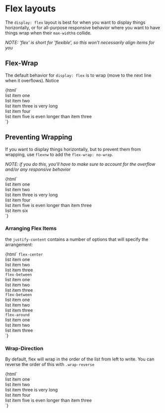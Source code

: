 
<Meta title="No Javascript|layouts/flex" />

# Flex layouts

The `display: flex` layout is best for when you want to display things horizontally, or 
  for all-purpose responsive behavior where you want to have things wrap when their `max-width`s collide.

_NOTE: 'flex' is short for 'flexible', so this won't necessarily align items for you_

## Flex-Wrap

The default behavior for `display: flex` is to wrap (move to the next line when it overflows). 
  Notice

<Preview>
  <Story name="flex-wrap">
    {html`
      <div class="flexw bordered">
        <div class="demo">list item one</div>
        <div class="demo">list item two</div>
        <div class="demo">list item three is very long</div>
        <div class="demo">list item four</div>
        <div class="demo">list item five is even longer than item three</div>
      </div>
    `}
  </Story>
</Preview>

## Preventing Wrapping

If you want to display things horizontally, but to prevent them from wrapping, use `flexnw` to add the `flex-wrap: no-wrap`.

_NOTE: if you do this, you'll have to make sure to account for the overflow and/or any responsive behavior_

<Preview>
  <Story name="flex-no-wrap">
    {html`
      <div class="flexnw bordered">
        <div class="demo">list item one</div>
        <div class="demo">list item two</div>
        <div class="demo">list item three is very long</div>
        <div class="demo">list item four</div>
        <div class="demo">list item five is even longer than item three</div>
        <div class="demo">list item six</div>
      </div>
    `}
  </Story>
</Preview>

### Arranging Flex Items

the `justify-content` contains a number of options that will specify the arrangement:

<Preview>
  <Story name="flex-center">
    {html`
      <code>flex-center</code>
      <div class="flexw flex-center">
        <div class="demo">list item one</div>
        <div class="demo">list item two</div>
        <div class="demo">list item three</div>
      </div>
      <code>flex-between</code>
      <div class="flexw flex-between">
        <div class="demo">list item one</div>
        <div class="demo">list item two</div>
        <div class="demo">list item three</div>
      </div>
      <code>flex-between</code>
      <div class="flexw flex-evenly">
        <div class="demo">list item one</div>
        <div class="demo">list item two</div>
        <div class="demo">list item three</div>
      </div>
      <code>flex-around</code>
      <div class="flexw flex-around">
        <div class="demo">list item one</div>
        <div class="demo">list item two</div>
        <div class="demo">list item three</div>
      </div>
    `}
  </Story>
</Preview>


### Wrap-Direction

By default, flex will wrap in the order of the list from left to write. You can reverse the order of this 
  with `.wrap-reverse`

<Preview>
  <Story name="wrap-reverse">
    {html`
      <div class="flexw wrap-reverse">
        <div class="demo">list item one</div>
        <div class="demo">list item two</div>
        <div class="demo">list item three is very long</div>
        <div class="demo">list item four</div>
        <div class="demo">list item five is even longer than item three</div>
      </div>
    `}
  </Story>
</Preview>
